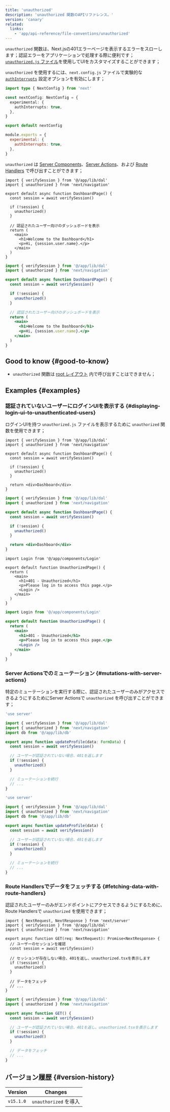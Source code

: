 ```yaml
---
title: 'unauthorized'
description: 'unauthorized 関数のAPIリファレンス。'
version: 'canary'
related:
  links:
    - 'app/api-reference/file-conventions/unauthorized'
---
```


`unauthorized` 関数は、Next.jsの401エラーページを表示するエラーをスローします；認証エラーをアプリケーションで処理する際に便利です；[`unauthorized.js` ファイル](/docs/app/api-reference/file-conventions/unauthorized)を使用してUIをカスタマイズすることができます；

`unauthorized` を使用するには、`next.config.js` ファイルで実験的な [`authInterrupts`](/docs/app/api-reference/config/next-config-js/authInterrupts) 設定オプションを有効にします；

<Tabs>
<TabItem value="ts" label="TypeScript">

```ts title="next.config.ts" switcher
import type { NextConfig } from 'next'

const nextConfig: NextConfig = {
  experimental: {
    authInterrupts: true,
  },
}

export default nextConfig
```

</TabItem>
<TabItem value="js" label="JavaScript">

```js title="next.config.js" switcher
module.exports = {
  experimental: {
    authInterrupts: true,
  },
}
```

</TabItem>
</Tabs>

`unauthorized` は [Server Components](/docs/app/building-your-application/rendering/server-components)、[Server Actions](/docs/app/building-your-application/data-fetching/server-actions-and-mutations)、および [Route Handlers](/docs/app/building-your-application/routing/route-handlers) で呼び出すことができます；

<Tabs>
<TabItem value="tsx" label="TypeScript">

```tsx title="app/dashboard/page.tsx" switcher
import { verifySession } from '@/app/lib/dal'
import { unauthorized } from 'next/navigation'

export default async function DashboardPage() {
  const session = await verifySession()

  if (!session) {
    unauthorized()
  }

  // 認証されたユーザー向けのダッシュボードを表示
  return (
    <main>
      <h1>Welcome to the Dashboard</h1>
      <p>Hi, {session.user.name}.</p>
    </main>
  )
}
```

</TabItem>
<TabItem value="jsx" label="JavaScript">

```jsx title="app/dashboard/page.js" switcher
import { verifySession } from '@/app/lib/dal'
import { unauthorized } from 'next/navigation'

export default async function DashboardPage() {
  const session = await verifySession()

  if (!session) {
    unauthorized()
  }

  // 認証されたユーザー向けのダッシュボードを表示
  return (
    <main>
      <h1>Welcome to the Dashboard</h1>
      <p>Hi, {session.user.name}.</p>
    </main>
  )
}
```

</TabItem>
</Tabs>

## Good to know {#good-to-know}

- `unauthorized` 関数は [root レイアウト](/docs/app/building-your-application/routing/layouts-and-templates#root-layout-required) 内で呼び出すことはできません；

## Examples {#examples}

### 認証されていないユーザーにログインUIを表示する {#displaying-login-ui-to-unauthenticated-users}

ログインUIを持つ `unauthorized.js` ファイルを表示するために `unauthorized` 関数を使用できます；

<Tabs>
<TabItem value="tsx" label="TypeScript">

```tsx title="app/dashboard/page.tsx" switcher
import { verifySession } from '@/app/lib/dal'
import { unauthorized } from 'next/navigation'

export default async function DashboardPage() {
  const session = await verifySession()

  if (!session) {
    unauthorized()
  }

  return <div>Dashboard</div>
}
```

</TabItem>
<TabItem value="jsx" label="JavaScript">

```jsx title="app/dashboard/page.js" switcher
import { verifySession } from '@/app/lib/dal'
import { unauthorized } from 'next/navigation'

export default async function DashboardPage() {
  const session = await verifySession()

  if (!session) {
    unauthorized()
  }

  return <div>Dashboard</div>
}
```

</TabItem>
</Tabs>

<Tabs>
<TabItem value="tsx" label="TypeScript">

```tsx title="app/unauthorized.tsx" switcher
import Login from '@/app/components/Login'

export default function UnauthorizedPage() {
  return (
    <main>
      <h1>401 - Unauthorized</h1>
      <p>Please log in to access this page.</p>
      <Login />
    </main>
  )
}
```

</TabItem>
<TabItem value="jsx" label="JavaScript">

```jsx title="app/unauthorized.js" switcher
import Login from '@/app/components/Login'

export default function UnauthorizedPage() {
  return (
    <main>
      <h1>401 - Unauthorized</h1>
      <p>Please log in to access this page.</p>
      <Login />
    </main>
  )
}
```

</TabItem>
</Tabs>

### Server Actionsでのミューテーション {#mutations-with-server-actions}

特定のミューテーションを実行する際に、認証されたユーザーのみがアクセスできるようにするためにServer Actionsで `unauthorized` を呼び出すことができます；

<Tabs>
<TabItem value="ts" label="TypeScript">

```ts title="app/actions/update-profile.ts" switcher
'use server'

import { verifySession } from '@/app/lib/dal'
import { unauthorized } from 'next/navigation'
import db from '@/app/lib/db'

export async function updateProfile(data: FormData) {
  const session = await verifySession()

  // ユーザーが認証されていない場合、401を返します
  if (!session) {
    unauthorized()
  }

  // ミューテーションを続行
  // ...
}
```

</TabItem>
<TabItem value="js" label="JavaScript">

```js title="app/actions/update-profile.js" switcher
'use server'

import { verifySession } from '@/app/lib/dal'
import { unauthorized } from 'next/navigation'
import db from '@/app/lib/db'

export async function updateProfile(data) {
  const session = await verifySession()

  // ユーザーが認証されていない場合、401を返します
  if (!session) {
    unauthorized()
  }

  // ミューテーションを続行
  // ...
}
```

</TabItem>
</Tabs>

### Route Handlersでデータをフェッチする {#fetching-data-with-route-handlers}

認証されたユーザーのみがエンドポイントにアクセスできるようにするために、Route Handlersで `unauthorized` を使用できます；

<Tabs>
<TabItem value="tsx" label="TypeScript">

```tsx title="app/api/profile/route.ts" switcher
import { NextRequest, NextResponse } from 'next/server'
import { verifySession } from '@/app/lib/dal'
import { unauthorized } from 'next/navigation'

export async function GET(req: NextRequest): Promise<NextResponse> {
  // ユーザーのセッションを確認
  const session = await verifySession()

  // セッションが存在しない場合、401を返し、unauthorized.tsxを表示します
  if (!session) {
    unauthorized()
  }

  // データをフェッチ
  // ...
}
```

</TabItem>
<TabItem value="jsx" label="JavaScript">

```jsx title="app/api/profile/route.js" switcher
import { verifySession } from '@/app/lib/dal'
import { unauthorized } from 'next/navigation'

export async function GET() {
  const session = await verifySession()

  // ユーザーが認証されていない場合、401を返し、unauthorized.tsxを表示します
  if (!session) {
    unauthorized()
  }

  // データをフェッチ
  // ...
}
```

</TabItem>
</Tabs>

## バージョン履歴 {#version-history}

| Version   | Changes               |
| --------- | --------------------- |
| `v15.1.0` | `unauthorized` を導入 |
